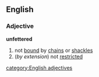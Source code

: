 ==English==
===Adjective===
'''unfettered'''
#not [[bound]] by [[chain]]s or [[shackle]]s
#(''by extension'') not [[restricted]]
[[category:English adjectives]]